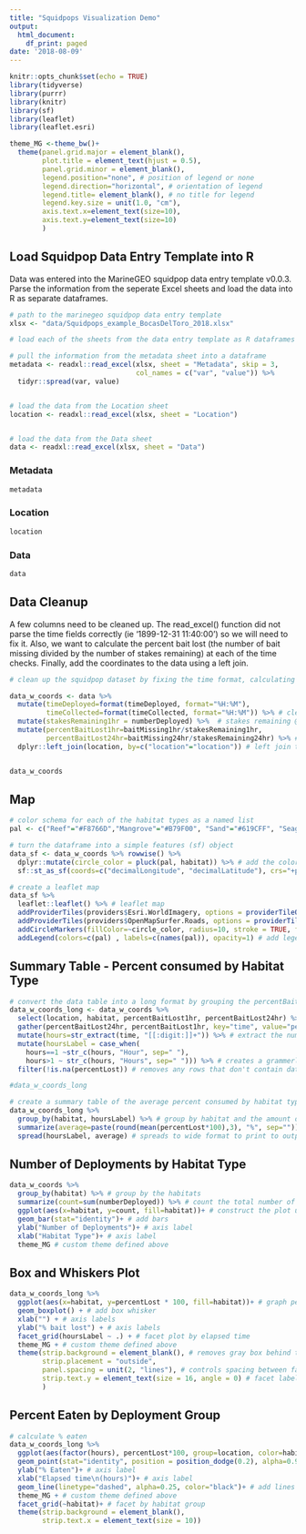 ```yaml
---
title: "Squidpops Visualization Demo"
output:
  html_document:
    df_print: paged
date: '2018-08-09'
---
```


```r
knitr::opts_chunk$set(echo = TRUE)
library(tidyverse)
library(purrr)
library(knitr)
library(sf)
library(leaflet)
library(leaflet.esri)
```

```r
theme_MG <-theme_bw()+
  theme(panel.grid.major = element_blank(),
        plot.title = element_text(hjust = 0.5),
        panel.grid.minor = element_blank(),
        legend.position="none", # position of legend or none
        legend.direction="horizontal", # orientation of legend
        legend.title= element_blank(), # no title for legend
        legend.key.size = unit(1.0, "cm"),
        axis.text.x=element_text(size=10),
        axis.text.y=element_text(size=10)
        )
```

## Load Squidpop Data Entry Template into R

Data was entered into the MarineGEO squidpop data entry template v0.0.3. Parse the information from the seperate Excel sheets and load the data into R as separate dataframes.

```r
# path to the marinegeo squidpop data entry template
xlsx <- "data/Squidpops_example_BocasDelToro_2018.xlsx" 
```

```r
# load each of the sheets from the data entry template as R dataframes

# pull the information from the metadata sheet into a dataframe 
metadata <- readxl::read_excel(xlsx, sheet = "Metadata", skip = 3, 
                               col_names = c("var", "value")) %>% 
  tidyr::spread(var, value)


# load the data from the Location sheet  
location <- readxl::read_excel(xlsx, sheet = "Location")


# load the data from the Data sheet
data <- readxl::read_excel(xlsx, sheet = "Data")
```

### Metadata

```r
metadata
```

### Location

```r
location
```

### Data

```r
data
```

## Data Cleanup

A few columns need to be cleaned up. The read_excel() function did not parse the time fields correctly (ie '1899-12-31 11:40:00') so we will need to fix it. Also, we want to calculate the percent bait lost (the number of bait missing divided by the number of stakes remaining) at each of the time checks. Finally, add the coordinates to the data using a left join.

```r
# clean up the squidpop dataset by fixing the time format, calculating the percent bait lost, and joining the coordinates from the Location sheet

data_w_coords <- data %>% 
  mutate(timeDeployed=format(timeDeployed, format="%H:%M"), 
         timeCollected=format(timeCollected, format="%H:%M")) %>% # clean up hh:mm fields
  mutate(stakesRemaining1hr = numberDeployed) %>%  # stakes remaining @ 1 hr didn't get recorded 
  mutate(percentBaitLost1hr=baitMissing1hr/stakesRemaining1hr, 
         percentBaitLost24hr=baitMissing24hr/stakesRemaining24hr) %>% # calc the % of bait lost 
  dplyr::left_join(location, by=c("location"="location")) # left join to add the location info


data_w_coords
```

## Map
```r
# color schema for each of the habitat types as a named list
pal <- c("Reef"="#F8766D","Mangrove"="#B79F00", "Sand"="#619CFF", "Seagrass"="#00BA38", "Other"="black")

# turn the dataframe into a simple features (sf) object
data_sf <- data_w_coords %>% rowwise() %>% 
  dplyr::mutate(circle_color = pluck(pal, habitat)) %>% # add the color to the data fame
  sf::st_as_sf(coords=c("decimalLongitude", "decimalLatitude"), crs="+proj=longlat +datum=WGS84")

# create a leaflet map
data_sf %>% 
  leaflet::leaflet() %>% # leaflet map
  addProviderTiles(providers$Esri.WorldImagery, options = providerTileOptions(opacity = 0.55)) %>% # adds ESRI base imagery
  addProviderTiles(providers$OpenMapSurfer.Roads, options = providerTileOptions(opacity = 0.35)) %>% # adds base layer from open map surfer
  addCircleMarkers(fillColor=~circle_color, radius=10, stroke = TRUE, fillOpacity = 1, color="black", weight=.5) %>% # add markers to the map for each deployment locations. Circle colors are symbolized by the habitat type.
  addLegend(colors=c(pal) , labels=c(names(pal)), opacity=1) # add legend to map using the color schema named list


```


## Summary Table - Percent consumed by Habitat Type

```r

# convert the data table into a long format by grouping the percentBaitLost by hour
data_w_coords_long <- data_w_coords %>% 
  select(location, habitat, percentBaitLost1hr, percentBaitLost24hr) %>% # select the columns of interest
  gather(percentBaitLost24hr, percentBaitLost1hr, key="time", value="percentLost") %>% # gather percentBaitLost to a long format
  mutate(hours=str_extract(time, "[[:digit:]]+")) %>% # extract the number from the name (percentBaitLost24hr -> 24)
  mutate(hoursLabel = case_when(
    hours==1 ~str_c(hours, "Hour", sep=" "),
    hours>1 ~ str_c(hours, "Hours", sep=" "))) %>% # creates a grammerly correct label
  filter(!is.na(percentLost)) # removes any rows that don't contain data

#data_w_coords_long
```


```r
# create a summary table of the average percent consumed by habitat type
data_w_coords_long %>% 
  group_by(habitat, hoursLabel) %>% # group by habitat and the amount of time
  summarize(average=paste(round(mean(percentLost*100),3), "%", sep="")) %>% # calculate the average per group
  spread(hoursLabel, average) # spreads to wide format to print to output
```

## Number of Deployments by Habitat Type

```r
data_w_coords %>% 
  group_by(habitat) %>% # group by the habitats
  summarize(count=sum(numberDeployed)) %>% # count the total number of squidpops deployed per habitat group
  ggplot(aes(x=habitat, y=count, fill=habitat))+ # construct the plot using ggplot
  geom_bar(stat="identity")+ # add bars
  ylab("Number of Deployments")+ # axis label
  xlab("Habitat Type")+ # axis label
  theme_MG # custom theme defined above

```


## Box and Whiskers Plot

```r
data_w_coords_long %>% 
  ggplot(aes(x=habitat, y=percentLost * 100, fill=habitat))+ # graph percent lost by habitat
  geom_boxplot() + # add box whisker 
  xlab("") + # axis labels
  ylab("% bait lost") + # axis labels
  facet_grid(hoursLabel ~ .) + # facet plot by elapsed time
  theme_MG + # custom theme defined above
  theme(strip.background = element_blank(), # removes gray box behind the facet label
        strip.placement = "outside",
        panel.spacing = unit(2, "lines"), # controls spacing between facets
        strip.text.y = element_text(size = 16, angle = 0) # facet label size
        )
```


## Percent Eaten by Deployment Group

```r
# calculate % eaten
data_w_coords_long %>% 
  ggplot(aes(factor(hours), percentLost*100, group=location, color=habitat))+ # plot number hours by percent lost using the location as the grouping variable
  geom_point(stat="identity", position = position_dodge(0.2), alpha=0.9, shape=21, size=4, stroke=1.1)+ # add points to plot
  ylab("% Eaten")+ # axis label
  xlab("Elapsed time\n(hours)")+ # axis label
  geom_line(linetype="dashed", alpha=0.25, color="black")+ # add lines that connect the points
  theme_MG + # custom theme defined above
  facet_grid(~habitat)+ # facet by habitat group
  theme(strip.background = element_blank(),
        strip.text.x = element_text(size = 10))

```